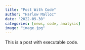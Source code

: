 ```yaml
---
title: "Post With Code"
author: "Harlow Malloc"
date: "2022-09-30"
categories: [news, code, analysis]
image: "image.jpg"
---
```


This is a post with executable code.
